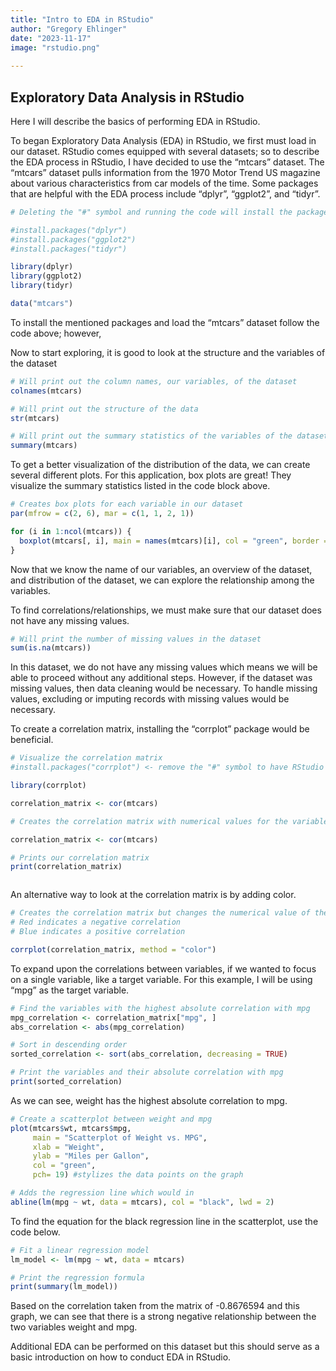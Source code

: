```yaml
---
title: "Intro to EDA in RStudio"
author: "Gregory Ehlinger"
date: "2023-11-17"
image: "rstudio.png"
    
---
```


## Exploratory Data Analysis in RStudio

Here I will describe the basics of performing EDA in RStudio.





To began Exploratory Data Analysis (EDA) in RStudio, we first must load in our dataset. RStudio comes equipped with several datasets; so to describe the EDA process in RStudio, I have decided to use the "mtcars" dataset. The "mtcars" dataset pulls information from the 1970 Motor Trend US magazine about various characteristics from car models of the time. Some packages that are helpful with the EDA process include "dplyr", "ggplot2", and "tidyr".

```r

# Deleting the "#" symbol and running the code will install the package automatically.

#install.packages("dplyr")
#install.packages("ggplot2")
#install.packages("tidyr")

library(dplyr)
library(ggplot2)
library(tidyr)

data("mtcars")

```

To install the mentioned packages and load the "mtcars" dataset follow the code above; however, 

Now to start exploring, it is good to look at the structure and the variables of the dataset 

```r

# Will print out the column names, our variables, of the dataset
colnames(mtcars)

# Will print out the structure of the data
str(mtcars)

# Will print out the summary statistics of the variables of the dataset
summary(mtcars)


```
To get a better visualization of the distribution of the data, we can create several different plots. For this application, box plots are great! They visualize the summary statistics listed in the code block above.

```r

# Creates box plots for each variable in our dataset
par(mfrow = c(2, 6), mar = c(1, 1, 2, 1))

for (i in 1:ncol(mtcars)) {
  boxplot(mtcars[, i], main = names(mtcars)[i], col = "green", border = "black") 
}

```
Now that we know the name of our variables, an overview of the dataset, and distribution of the dataset, we can explore the relationship among the variables.

To find correlations/relationships, we must make sure that our dataset does not have any missing values.

```r

# Will print the number of missing values in the dataset
sum(is.na(mtcars))

```
In this dataset, we do not have any missing values which means we will be able to proceed without any additional steps. However, if the dataset was missing values, then data cleaning would be necessary. To handle missing values, excluding or imputing records with missing values would be necessary. 

To create a correlation matrix, installing the "corrplot" package would be beneficial. 

```r


# Visualize the correlation matrix
#install.packages("corrplot") <- remove the "#" symbol to have RStudio automatically install the "corrplot" package

library(corrplot)

correlation_matrix <- cor(mtcars)

# Creates the correlation matrix with numerical values for the variables

correlation_matrix <- cor(mtcars)

# Prints our correlation matrix
print(correlation_matrix)



```

An alternative way to look at the correlation matrix is by adding color.

```r
# Creates the correlation matrix but changes the numerical value of the correlation with a color
# Red indicates a negative correlation
# Blue indicates a positive correlation

corrplot(correlation_matrix, method = "color")

```
To expand upon the correlations between variables, if we wanted to focus on a single variable, like a target variable. For this example, I will be using "mpg" as the target variable. 

```r

# Find the variables with the highest absolute correlation with mpg
mpg_correlation <- correlation_matrix["mpg", ]
abs_correlation <- abs(mpg_correlation)

# Sort in descending order
sorted_correlation <- sort(abs_correlation, decreasing = TRUE)

# Print the variables and their absolute correlation with mpg
print(sorted_correlation)

```
As we can see, weight has the highest absolute correlation to mpg. 

```r

# Create a scatterplot between weight and mpg
plot(mtcars$wt, mtcars$mpg, 
     main = "Scatterplot of Weight vs. MPG",
     xlab = "Weight",
     ylab = "Miles per Gallon",
     col = "green",
     pch= 19) #stylizes the data points on the graph

# Adds the regression line which would in
abline(lm(mpg ~ wt, data = mtcars), col = "black", lwd = 2)

```
To find the equation for the black regression line in the scatterplot, use the code below.

```r

# Fit a linear regression model
lm_model <- lm(mpg ~ wt, data = mtcars)

# Print the regression formula
print(summary(lm_model))

```

Based on the correlation taken from the matrix of -0.8676594 and this graph, we can see that there is a strong negative relationship between the two variables weight and mpg. 

Additional EDA can be performed on this dataset but this should serve as a basic introduction on how to conduct EDA in RStudio.



